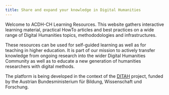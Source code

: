 ```yaml
---
title: Share and expand your knowledge in Digital Humanities
---
```


Welcome to ACDH-CH Learning Resources. This website gathers interactive learning material, practical
HowTo articles and best practices on a wide range of Digital Humanities topics, methododologies and
infrastructures.

These resources can be used for self-guided learning as well as for teaching in higher education. It
is part of our mission to actively transfer knowledge from ongoing research into the wider Digital
Humanities Community as well as to educate a new generation of humanities researchers with digital
methods.

The platform is being developed in the context of the [DITAH](https://www.ditah.at/) project, funded
by the Austrian Bundesministerium für Bildung, Wissenschaft und Forschung.
